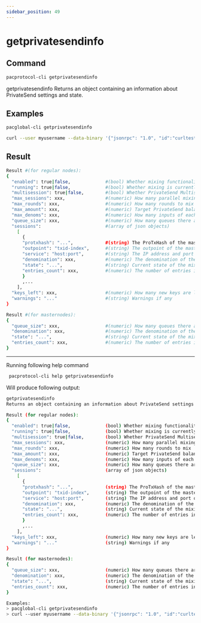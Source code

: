 ```yaml
---
sidebar_position: 49
---
```


# getprivatesendinfo
## Command

```bash
pacprotocol-cli getprivatesendinfo
```

getprivatesendinfo
Returns an object containing an information about PrivateSend settings and state.



## Examples
```bash
pacglobal-cli getprivatesendinfo 
```

```bash
curl --user myusername --data-binary '{"jsonrpc": "1.0", "id":"curltest", "method": "getprivatesendinfo", "params": [] }' -H 'content-type: text/plain;' http://127.0.0.1:1111/
```


## Result
```bash
Result #(for regular nodes):
{
  "enabled": true|false,             #(bool) Whether mixing functionality is enabled
  "running": true|false,             #(bool) Whether mixing is currently running
  "multisession": true|false,        #(bool) Whether PrivateSend Multisession option is enabled
  "max_sessions": xxx,               #(numeric) How many parallel mixing sessions can there be at once
  "max_rounds": xxx,                 #(numeric) How many rounds to mix
  "max_amount": xxx,                 #(numeric) Target PrivateSend balance in PAC
  "max_denoms": xxx,                 #(numeric) How many inputs of each denominated amount to create
  "queue_size": xxx,                 #(numeric) How many queues there are currently on the network
  "sessions":                        #(array of json objects)
    [
      {
      "protxhash": "...",            #(string) The ProTxHash of the masternode
      "outpoint": "txid-index",      #(string) The outpoint of the masternode
      "service": "host:port",        #(string) The IP address and port of the masternode
      "denomination": xxx,           #(numeric) The denomination of the mixing session in PAC
      "state": "...",                #(string) Current state of the mixing session
      "entries_count": xxx,          #(numeric) The number of entries in the mixing session
      }
      ,...
    ],
  "keys_left": xxx,                  #(numeric) How many new keys are left since last automatic backup
  "warnings": "..."                  #(string) Warnings if any
}

Result #(for masternodes):
{
  "queue_size": xxx,                 #(numeric) How many queues there are currently on the network
  "denomination": xxx,               #(numeric) The denomination of the mixing session in PAC
  "state": "...",                    #(string) Current state of the mixing session
  "entries_count": xxx,              #(numeric) The number of entries in the mixing session
}
```


___

Running following help command
```bash
 pacprotocol-cli help getprivatesendinfo
```
Will produce following output:


```bash
getprivatesendinfo
Returns an object containing an information about PrivateSend settings and state.

Result (for regular nodes):
{
  "enabled": true|false,             (bool) Whether mixing functionality is enabled
  "running": true|false,             (bool) Whether mixing is currently running
  "multisession": true|false,        (bool) Whether PrivateSend Multisession option is enabled
  "max_sessions": xxx,               (numeric) How many parallel mixing sessions can there be at once
  "max_rounds": xxx,                 (numeric) How many rounds to mix
  "max_amount": xxx,                 (numeric) Target PrivateSend balance in PAC
  "max_denoms": xxx,                 (numeric) How many inputs of each denominated amount to create
  "queue_size": xxx,                 (numeric) How many queues there are currently on the network
  "sessions":                        (array of json objects)
    [
      {
      "protxhash": "...",            (string) The ProTxHash of the masternode
      "outpoint": "txid-index",      (string) The outpoint of the masternode
      "service": "host:port",        (string) The IP address and port of the masternode
      "denomination": xxx,           (numeric) The denomination of the mixing session in PAC
      "state": "...",                (string) Current state of the mixing session
      "entries_count": xxx,          (numeric) The number of entries in the mixing session
      }
      ,...
    ],
  "keys_left": xxx,                  (numeric) How many new keys are left since last automatic backup
  "warnings": "..."                  (string) Warnings if any
}

Result (for masternodes):
{
  "queue_size": xxx,                 (numeric) How many queues there are currently on the network
  "denomination": xxx,               (numeric) The denomination of the mixing session in PAC
  "state": "...",                    (string) Current state of the mixing session
  "entries_count": xxx,              (numeric) The number of entries in the mixing session
}

Examples:
> pacglobal-cli getprivatesendinfo 
> curl --user myusername --data-binary '{"jsonrpc": "1.0", "id":"curltest", "method": "getprivatesendinfo", "params": [] }' -H 'content-type: text/plain;' http://127.0.0.1:1111/

```

